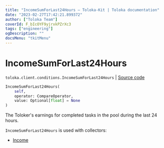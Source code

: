 ```yaml
---
title: "IncomeSumForLast24Hours — Toloka-Kit | Toloka documentation"
date: "2023-02-27T17:42:21.899372"
author: ["Toloka Team"]
coverId: F_bIcOYF9yjrxkPZrXc3
tags: ["engineering"]
ogDescription: ""
docsMenu: "tkitMenu"
---
```


# IncomeSumForLast24Hours
`toloka.client.conditions.IncomeSumForLast24Hours` | [Source code](https://github.com/Toloka/toloka-kit/blob/v1.1.4/src/client/conditions.py#L217)

```python
IncomeSumForLast24Hours(
    self,
    operator: CompareOperator,
    value: Optional[float] = None
)
```

The Toloker's earnings for completed tasks in the pool during the last 24 hours.

`IncomeSumForLast24Hours` is used with collectors:
- [Income](/docs/toloka-kit/reference/toloka.client.collectors.Income)